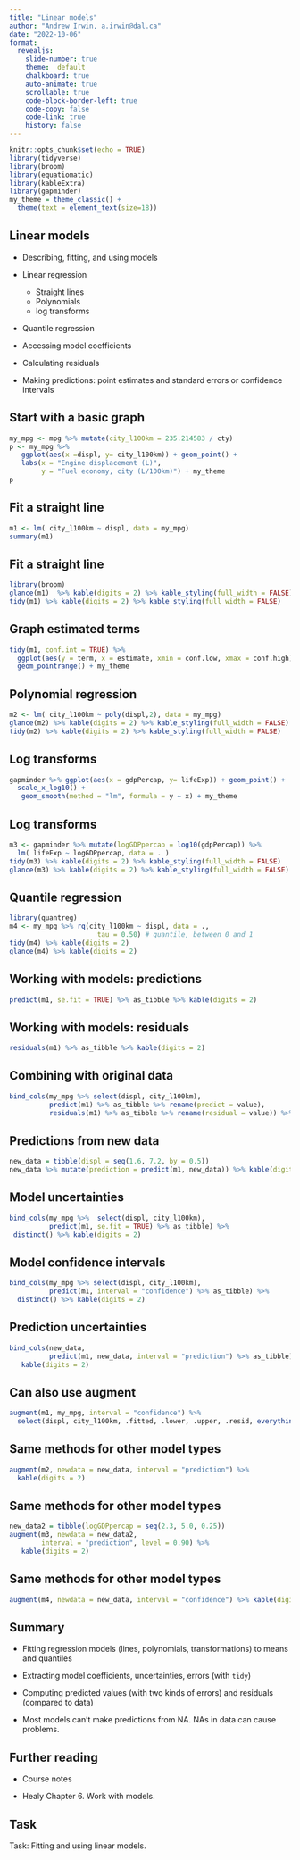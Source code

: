 ```yaml
---
title: "Linear models"
author: "Andrew Irwin, a.irwin@dal.ca"
date: "2022-10-06"
format:
  revealjs:
    slide-number: true
    theme:  default
    chalkboard: true
    auto-animate: true
    scrollable: true
    code-block-border-left: true
    code-copy: false
    code-link: true
    history: false
---
```


```r
knitr::opts_chunk$set(echo = TRUE)
library(tidyverse)
library(broom)
library(equatiomatic)
library(kableExtra)
library(gapminder)
my_theme = theme_classic() + 
  theme(text = element_text(size=18))
```

##  Linear models

* Describing, fitting, and using models

* Linear regression

  * Straight lines
  * Polynomials
  * log transforms
  
* Quantile regression

* Accessing model coefficients 

* Calculating residuals

* Making predictions: point estimates and standard errors or confidence intervals


##  Start with a basic graph

```r
my_mpg <- mpg %>% mutate(city_l100km = 235.214583 / cty) 
p <- my_mpg %>%
   ggplot(aes(x =displ, y= city_l100km)) + geom_point() +
   labs(x = "Engine displacement (L)",
        y = "Fuel economy, city (L/100km)") + my_theme
p
```


## Fit a straight line

```r
m1 <- lm( city_l100km ~ displ, data = my_mpg)
summary(m1)
```


## Fit a straight line

```r
library(broom)
glance(m1)  %>% kable(digits = 2) %>% kable_styling(full_width = FALSE)
tidy(m1) %>% kable(digits = 2) %>% kable_styling(full_width = FALSE)
```

## Graph estimated terms

```r
tidy(m1, conf.int = TRUE) %>%
  ggplot(aes(y = term, x = estimate, xmin = conf.low, xmax = conf.high)) + 
  geom_pointrange() + my_theme
```

## Polynomial regression

```r
m2 <- lm( city_l100km ~ poly(displ,2), data = my_mpg)
glance(m2) %>% kable(digits = 2) %>% kable_styling(full_width = FALSE)
tidy(m2) %>% kable(digits = 2) %>% kable_styling(full_width = FALSE)
```


##  Log transforms

```r
gapminder %>% ggplot(aes(x = gdpPercap, y= lifeExp)) + geom_point() +
  scale_x_log10() + 
   geom_smooth(method = "lm", formula = y ~ x) + my_theme
```

##  Log transforms

```r
m3 <- gapminder %>% mutate(logGDPpercap = log10(gdpPercap)) %>%
  lm( lifeExp ~ logGDPpercap, data = . ) 
tidy(m3) %>% kable(digits = 2) %>% kable_styling(full_width = FALSE)
glance(m3) %>% kable(digits = 2) %>% kable_styling(full_width = FALSE)
```

## Quantile regression

```r
library(quantreg)
m4 <- my_mpg %>% rq(city_l100km ~ displ, data = .,
                      tau = 0.50) # quantile, between 0 and 1
tidy(m4) %>% kable(digits = 2) 
glance(m4) %>% kable(digits = 2) 
```

## Working with models: predictions

```r
predict(m1, se.fit = TRUE) %>% as_tibble %>% kable(digits = 2)
```

## Working with models: residuals

```r
residuals(m1) %>% as_tibble %>% kable(digits = 2)
```

## Combining with original data

```r
bind_cols(my_mpg %>% select(displ, city_l100km),
          predict(m1) %>% as_tibble %>% rename(predict = value),
          residuals(m1) %>% as_tibble %>% rename(residual = value)) %>% kable(digits = 2)
```


## Predictions from new data

```r
new_data = tibble(displ = seq(1.6, 7.2, by = 0.5))
new_data %>% mutate(prediction = predict(m1, new_data)) %>% kable(digits = 2)
```

## Model uncertainties

```r
bind_cols(my_mpg %>%  select(displ, city_l100km),
          predict(m1, se.fit = TRUE) %>% as_tibble) %>%
 distinct() %>% kable(digits = 2)
```

## Model confidence intervals

```r
bind_cols(my_mpg %>% select(displ, city_l100km),
          predict(m1, interval = "confidence") %>% as_tibble) %>%
  distinct() %>% kable(digits = 2)
```


## Prediction uncertainties

```r
bind_cols(new_data,
          predict(m1, new_data, interval = "prediction") %>% as_tibble) %>%
   kable(digits = 2)
```

## Can also use augment

```r
augment(m1, my_mpg, interval = "confidence") %>%
  select(displ, city_l100km, .fitted, .lower, .upper, .resid, everything() ) %>% kable(digits =2)
```

## Same methods for other model types

```r
augment(m2, newdata = new_data, interval = "prediction") %>%
  kable(digits = 2)
```

## Same methods for other model types

```r
new_data2 = tibble(logGDPpercap = seq(2.3, 5.0, 0.25))
augment(m3, newdata = new_data2, 
        interval = "prediction", level = 0.90) %>%
   kable(digits = 2)
```

## Same methods for other model types

```r
augment(m4, newdata = new_data, interval = "confidence") %>% kable(digits = 2)
```

## Summary

* Fitting regression models (lines, polynomials, transformations) to means and quantiles

* Extracting model coefficients, uncertainties, errors (with `tidy`) 

* Computing predicted values (with two kinds of errors) and residuals (compared to data)

* Most models can't make predictions from NA. NAs in data can cause problems.

## Further reading

* Course notes

* Healy Chapter 6. Work with models.

## Task

Task: Fitting and using linear models.





